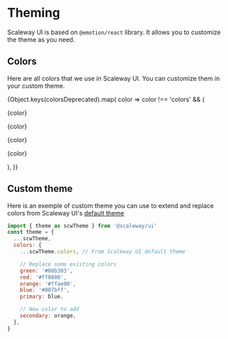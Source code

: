 
<Meta title="Theme" />

# Theming

Scaleway UI is based on `@emotion/react` library. It allows you to customize the theme as you need.

## Colors

Here are all colors that we use in Scaleway UI. You can customize them in your custom theme.

<div>
  {Object.keys(colorsDeprecated).map(
    color =>
      color !== 'colors' && (
        <FlexBox justifyContent="center" key={color}>
          <Box
            textAlign="center"
            width={100}
            p={1}
            m={1}
            backgroundColor="black"
          >
            <p style={{ color: colorsDeprecated[color] }}>{color}</p>
          </Box>
          <Box
            textAlign="center"
            width={100}
            p={1}
            m={1}
            backgroundColor="white"
          >
            <p style={{ color: colorsDeprecated[color] }}>{color}</p>
          </Box>
          <Box
            textAlign="center"
            width={100}
            p={1}
            m={1}
            backgroundColor={color}
          >
            <p style={{ color: 'white' }}>{color}</p>
          </Box>
          <Box
            textAlign="center"
            width={100}
            p={1}
            m={1}
            backgroundColor={color}
          >
            <p style={{ color: 'black' }}>{color}</p>
          </Box>
        </FlexBox>
      ),
  )}
</div>

## Custom theme

Here is an exemple of custom theme you can use to extend and replace colors from Scaleway UI's [default theme](https://github.com/scaleway/scaleway-ui/blob/main/src/theme/index.ts)

```js
import { theme as scwTheme } from '@scaleway/ui'
const theme = {
  ...scwTheme,
  colors: {
    ...scwTheme.colors, // From Scaleway UI default theme

    // Replace some existing colors
    green: '#00b303',
    red: '#ff0800',
    orange: '#ffae00',
    blue: '#007bff',
    primary: blue,

    // New color to add
    secondary: orange,
  },
}
```
